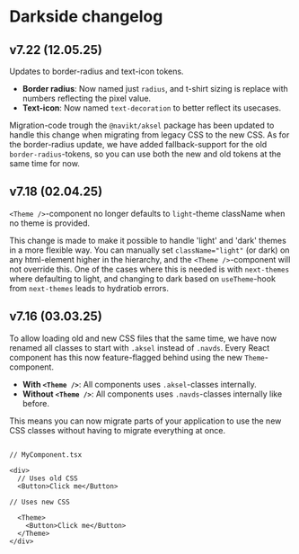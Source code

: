 
<Meta title="Docs/Become a Pilot team/5.Changelog" />

# Darkside changelog

## v7.22 (12.05.25)

Updates to border-radius and text-icon tokens.

- **Border radius**: Now named just `radius`, and t-shirt sizing is replace with numbers reflecting the pixel value.
- **Text-icon**: Now named `text-decoration` to better reflect its usecases.

Migration-code trough the `@navikt/aksel` package has been updated to handle this change when migrating from legacy CSS to the new CSS.
As for the border-radius update, we have added fallback-support for the old `border-radius`-tokens, so you can use both the new and old tokens at the same time for now.

## v7.18 (02.04.25)

`<Theme />`-component no longer defaults to `light`-theme className when no theme is provided.

This change is made to make it possible to handle 'light' and 'dark' themes in a more flexible way. You can manually set `className="light"` (or dark) on any html-element higher in the hierarchy, and the `<Theme />`-component will not override this.
One of the cases where this is needed is with `next-themes` where defaulting to light, and changing to dark based on `useTheme`-hook from `next-themes` leads to hydratiob errors.

## v7.16 (03.03.25)

To allow loading old and new CSS files that the same time, we have now renamed all classes to start with `.aksel` instead of `.navds`.
Every React component has this now feature-flagged behind using the new `Theme`-component.

- **With `<Theme />`**: All components uses `.aksel`-classes internally.
- **Without `<Theme />`**: All components uses `.navds`-classes internally like before.

This means you can now migrate parts of your application to use the new CSS classes without having to migrate everything at once.

```

// MyComponent.tsx

<div>
  // Uses old CSS
  <Button>Click me</Button>

// Uses new CSS

  <Theme>
    <Button>Click me</Button>
  </Theme>
</div>
```

